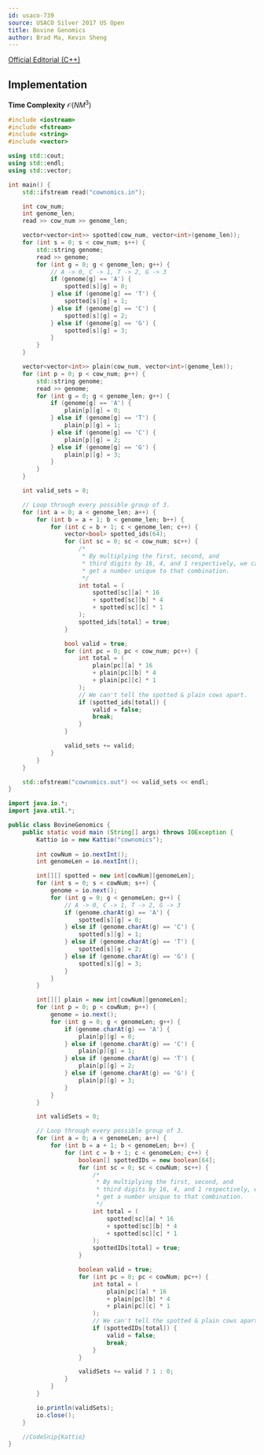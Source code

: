 ```yaml
---
id: usaco-739
source: USACO Silver 2017 US Open 
title: Bovine Genomics
author: Brad Ma, Kevin Sheng
---
```


[Official Editorial (C++)](http://www.usaco.org/current/data/sol_cownomics_silver_open17.html)

## Implementation

**Time Complexity** $\mathcal{O}(NM^3)$

<LanguageSection>
<CPPSection>

```cpp
#include <iostream>
#include <fstream>
#include <string>
#include <vector>

using std::cout;
using std::endl;
using std::vector;

int main() {
	std::ifstream read("cownomics.in");

	int cow_num;
	int genome_len;
	read >> cow_num >> genome_len;

	vector<vector<int>> spotted(cow_num, vector<int>(genome_len));
	for (int s = 0; s < cow_num; s++) {
		std::string genome;
		read >> genome;
		for (int g = 0; g < genome_len; g++) {
			// A -> 0, C -> 1, T -> 2, G -> 3
			if (genome[g] == 'A') {
				spotted[s][g] = 0;
			} else if (genome[g] == 'T') {
				spotted[s][g] = 1;
			} else if (genome[g] == 'C') {
				spotted[s][g] = 2;
			} else if (genome[g] == 'G') {
				spotted[s][g] = 3;
			}
		}
	}

	vector<vector<int>> plain(cow_num, vector<int>(genome_len));
	for (int p = 0; p < cow_num; p++) {
		std::string genome;
		read >> genome;
		for (int g = 0; g < genome_len; g++) {
			if (genome[g] == 'A') {
				plain[p][g] = 0;
			} else if (genome[g] == 'T') {
				plain[p][g] = 1;
			} else if (genome[g] == 'C') {
				plain[p][g] = 2;
			} else if (genome[g] == 'G') {
				plain[p][g] = 3;
			}
		}
	}

	int valid_sets = 0;

	// Loop through every possible group of 3.
	for (int a = 0; a < genome_len; a++) {
		for (int b = a + 1; b < genome_len; b++) {
			for (int c = b + 1; c < genome_len; c++) {
				vector<bool> spotted_ids(64);
				for (int sc = 0; sc < cow_num; sc++) {
					/*
					 * By multiplying the first, second, and
					 * third digits by 16, 4, and 1 respectively, we can
					 * get a number unique to that combination.
					 */ 
					int total = (
						spotted[sc][a] * 16
						+ spotted[sc][b] * 4
						+ spotted[sc][c] * 1
					);
					spotted_ids[total] = true;
				}

				bool valid = true;
				for (int pc = 0; pc < cow_num; pc++) {
					int total = (
						plain[pc][a] * 16
						+ plain[pc][b] * 4
						+ plain[pc][c] * 1
					);
					// We can't tell the spotted & plain cows apart.
					if (spotted_ids[total]) {
						valid = false;
						break;
					}
				}

				valid_sets += valid;
			}
		}
	}

	std::ofstream("cownomics.out") << valid_sets << endl;
}
```
</CPPSection>
<JavaSection>
  
```java
import java.io.*;
import java.util.*;

public class BovineGenomics {
	public static void main (String[] args) throws IOException {
		Kattio io = new Kattio("cownomics");
	
		int cowNum = io.nextInt();
		int genomeLen = io.nextInt();

		int[][] spotted = new int[cowNum][genomeLen];
		for (int s = 0; s < cowNum; s++) {
			genome = io.next();
			for (int g = 0; g < genomeLen; g++) {
				// A -> 0, C -> 1, T -> 2, G -> 3
				if (genome.charAt(g) == 'A') {
					spotted[s][g] = 0;
				} else if (genome.charAt(g) == 'C') {
					spotted[s][g] = 1;
				} else if (genome.charAt(g) == 'T') {
					spotted[s][g] = 2;
				} else if (genome.charAt(g) == 'G') {
					spotted[s][g] = 3;
				}
			}
		}

		int[][] plain = new int[cowNum][genomeLen];
		for (int p = 0; p < cowNum; p++) {
			genome = io.next();
			for (int g = 0; g < genomeLen; g++) {
				if (genome.charAt(g) == 'A') {
					plain[p][g] = 0;
				} else if (genome.charAt(g) == 'C') {
					plain[p][g] = 1;
				} else if (genome.charAt(g) == 'T') {
					plain[p][g] = 2;
				} else if (genome.charAt(g) == 'G') {
					plain[p][g] = 3;
				}
			}
		}

		int validSets = 0;

		// Loop through every possible group of 3.
		for (int a = 0; a < genomeLen; a++) {
			for (int b = a + 1; b < genomeLen; b++) {
				for (int c = b + 1; c < genomeLen; c++) {
					boolean[] spottedIDs = new boolean[64];
					for (int sc = 0; sc < cowNum; sc++) {
						/*
						 * By multiplying the first, second, and
						 * third digits by 16, 4, and 1 respectively, we can
						 * get a number unique to that combination.
						 */ 
						int total = (
							spotted[sc][a] * 16
							+ spotted[sc][b] * 4
							+ spotted[sc][c] * 1
						);
						spottedIDs[total] = true;
					}

					boolean valid = true;
					for (int pc = 0; pc < cowNum; pc++) {
						int total = (
							plain[pc][a] * 16
							+ plain[pc][b] * 4
							+ plain[pc][c] * 1
						);
						// We can't tell the spotted & plain cows apart.
						if (spottedIDs[total]) {
							valid = false;
							break;
						}
					}

					validSets += valid ? 1 : 0;
				}
			}
		}

		io.println(validSets);
		io.close();
	}

	//CodeSnip{Kattio}
}
```
</JavaSection>
</LanguageSection>
